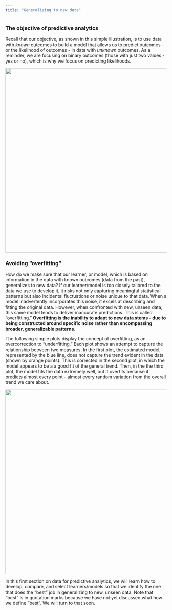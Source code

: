 ```yaml
---
title: "Generalizing to new data"
---
```


### The objective of predictive analytics

Recall that our objective, as shown in this simple illustration, is to use data with *known* outcomes to build a model that allows us to predict outcomes - or the likelihood of outcomes - in data with *unknown* outcomes. As a reminder, we are focusing on binary outcomes (those with just two values - yes or no), which is why we focus on predicting likelihoods. 

![](images/WhatisPA.png){width="6in"}

### Avoiding "overfitting"

How do we make sure that our learner, or model, which is based on information in the data with known outcomes (data from the past), generalizes to new data? If our learner/model is too closely tailored to the data we use to develop it, it risks not only capturing meaningful statistical patterns but also incidental fluctuations or noise unique to that data. When a model inadvertently incorporates this noise, it excels at describing and fitting the original data. However, when confronted with new, unseen data, this same model tends to deliver inaccurate predictions. This is called "overfitting." **Overfitting is the inability to adapt to new data stems - due to being constructed around specific noise rather than encompassing broader, generalizable patterns.**

The following simple plots display the concept of overfitting, as an overcorrection to "underfitting." Each plot shows an attempt to capture the relationship between two measures. In the first plot, the estimated model, represented by the blue line, does not capture the trend evident in the data (shown by orange points). This is corrected in the second plot, in which the model appears to be a a good fit of the general trend. Then, in the the third plot, the model fits the data extremely well, but it overfits because it predicts almost every point - almost every random variation from the overall trend we care about.

![](images/overfitting.png){width="6in"}

In this first section on data for predictive analytics, we will learn how to develop, compare, and select learners/models so that we identify the one that does the "best" job in generalizing to new, unseen data. Note that "best" is in quotation marks because we have not yet discussed what how we define "best". We will turn to that soon. 
